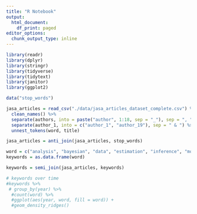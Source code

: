 ```yaml
---
title: "R Notebook"
output:
  html_document:
    df_print: paged
editor_options:
  chunk_output_type: inline
---
```


```r
library(readr)
library(dplyr)
library(stringr)
library(tidyverse)
library(tidytext)
library(janitor)
library(ggplot2)

data("stop_words")

jasa_articles = read_csv("./data/jasa_articles_dataset_complete.csv") %>%
  clean_names() %>% 
  separate(authors, into = paste("author", 1:18, sep = "_"), sep = ", ") %>% 
  separate(author_1, into = c("author_1", "author_19"), sep = " & ") %>% 
  unnest_tokens(word, title)

jasa_articles = anti_join(jasa_articles, stop_words)

word = c("analysis", "bayesian", "data", "estimation", "inference", "model", "nonparametric", "regression", "statistics")
keywords = as.data.frame(word)

keywords = semi_join(jasa_articles, keywords)

# keywords over time
#keywords %>% 
 # group_by(year) %>% 
  #count(word) %>% 
  #ggplot(aes(year, word, fill = word)) + 
  #geom_density_ridges()



```